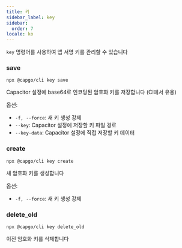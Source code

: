 ```yaml
---
title: 키
sidebar_label: key
sidebar:
  order: 7
locale: ko
---
```


`key` 명령어를 사용하여 앱 서명 키를 관리할 수 있습니다

### save

`npx @capgo/cli key save`

Capacitor 설정에 base64로 인코딩된 암호화 키를 저장합니다 (CI에서 유용)

옵션:

- `-f, --force`: 새 키 생성 강제
- `--key`: Capacitor 설정에 저장할 키 파일 경로
- `--key-data`: Capacitor 설정에 직접 저장할 키 데이터

### create

`npx @capgo/cli key create`

새 암호화 키를 생성합니다

옵션:

- `-f, --force`: 새 키 생성 강제

### delete_old

`npx @capgo/cli key delete_old`

이전 암호화 키를 삭제합니다